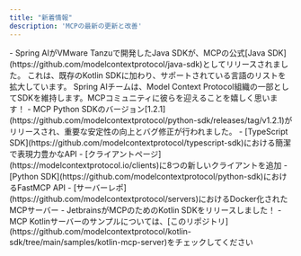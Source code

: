 ```yaml
---
title: "新着情報"
description: 'MCPの最新の更新と改善'
---
```


<Update label="2025-02-14" description="Java SDKリリース">
  - Spring AIがVMware Tanzuで開発したJava SDKが、MCPの公式[Java SDK](https://github.com/modelcontextprotocol/java-sdk)としてリリースされました。
    これは、既存のKotlin SDKに加わり、サポートされている言語のリストを拡大しています。
    Spring AIチームは、Model Context Protocol組織の一部としてSDKを維持します。MCPコミュニティに彼らを迎えることを嬉しく思います！
</Update>

<Update label="2025-01-27" description="Python SDK 1.2.1">
  - MCP Python SDKのバージョン[1.2.1](https://github.com/modelcontextprotocol/python-sdk/releases/tag/v1.2.1)がリリースされ、重要な安定性の向上とバグ修正が行われました。
</Update>
<Update label="2025-01-18" description="SDKとサーバーの改善">
  - [TypeScript SDK](https://github.com/modelcontextprotocol/typescript-sdk)における簡潔で表現力豊かなAPI
  - [クライアントページ](https://modelcontextprotocol.io/clients)に8つの新しいクライアントを追加
</Update>

<Update label="2025-01-03" description="SDKとサーバーの改善">
  - [Python SDK](https://github.com/modelcontextprotocol/python-sdk)におけるFastMCP API
  - [サーバーレポ](https://github.com/modelcontextprotocol/servers)におけるDocker化されたMCPサーバー
</Update>

<Update label="2024-12-21" description="Kotlin SDKリリース">
  - JetbrainsがMCPのためのKotlin SDKをリリースしました！
  - MCP Kotlinサーバーのサンプルについては、[このリポジトリ](https://github.com/modelcontextprotocol/kotlin-sdk/tree/main/samples/kotlin-mcp-server)をチェックしてください
</Update> 